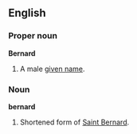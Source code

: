 ==English==

===Proper noun===
'''Bernard'''
# A male [[given name]].

===Noun===
'''bernard'''
# Shortened form of [[w:Saint Bernard|Saint Bernard]].